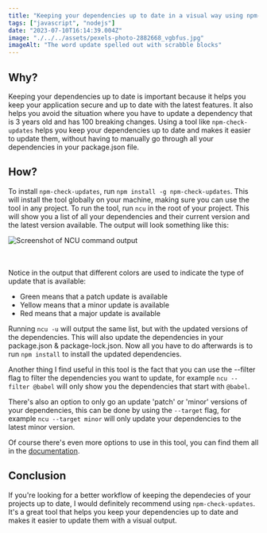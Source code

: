 ```yaml
---
title: "Keeping your dependencies up to date in a visual way using npm-check-updates"
tags: ["javascript", "nodejs"]
date: "2023-07-10T16:14:39.004Z"
image: "./../../assets/pexels-photo-2882668_vgbfus.jpg"
imageAlt: "The word update spelled out with scrabble blocks"
---
```


## Why?

Keeping your dependencies up to date is important because it helps you keep your application secure and up to date with the latest features. It also helps you avoid the situation where you have to update a dependency that is 3 years old and has 100 breaking changes.
Using a tool like `npm-check-updates` helps you keep your dependencies up to date and makes it easier to update them, without having to manually go through all your dependencies in your package.json file.

## How?

To install `npm-check-updates`, run `npm install -g npm-check-updates`. This will install the tool globally on your machine, making sure you can use the tool in any project.
To run the tool, run `ncu` in the root of your project. This will show you a list of all your dependencies and their current version and the latest version available.
The output will look something like this:

![Screenshot of NCU command output](./../../assets/Screenshot_2023-07-10_at_10.00.51_gvdmyy.png)

<br></br>
Notice in the output that different colors are used to indicate the type of
update that is available:

- Green means that a patch update is available
- Yellow means that a minor update is available
- Red means that a major update is available

Running `ncu -u` will output the same list, but with the updated versions of the dependencies. This will also update the dependencies in your package.json & package-lock.json. Now all you have to do afterwards is to run `npm install` to install the updated dependencies.

Another thing I find useful in this tool is the fact that you can use the --filter flag to filter the dependencies you want to update, for example `ncu --filter @babel` will only show you the dependencies that start with `@babel`.

There's also an option to only go an update 'patch' or 'minor' versions of your dependencies, this can be done by using the `--target` flag, for example `ncu --target minor` will only update your dependencies to the latest minor version.

Of course there's even more options to use in this tool, you can find them all in the [documentation](https://www.npmjs.com/package/npm-check-updates).

## Conclusion

If you're looking for a better workflow of keeping the dependecies of your projects up to date, I would definitely recommend using `npm-check-updates`. It's a great tool that helps you keep your dependencies up to date and makes it easier to update them with a visual output.
